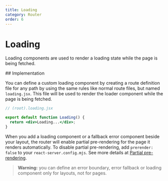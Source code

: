 ```yaml
---
title: Loading
category: Router
order: 6
---
```



# Loading

Loading components are used to render a loading state while the page is being fetched.

<Link name="implementation">
## Implementation
</Link>

You can define a custom loading component by creating a route definition file for any path by using the same rules like normal route files, but named `loading.jsx`. This file will be used to render the loader component while the page is being fetched.

```jsx
// (root).loading.jsx

export default function Loading() {
  return <div>Loading...</div>;
}
```

When you add a loading component or a fallback error component beside your layout, the router will enable partial pre-rendering for the page it renders automatically. To disable partial pre-rendering, add `prerender: false` to your `react-server.config.mjs`. See more details at [Partial pre-rendering](/framework/ppr).

> **Warning:** you can define an error boundary, error fallback or loading component only for layouts, not for pages.